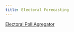 ```yaml
---
title: Electoral Forecasting
---
```


[Electoral Poll Agregator](https://oddspointer.com/)

<!--more-->


